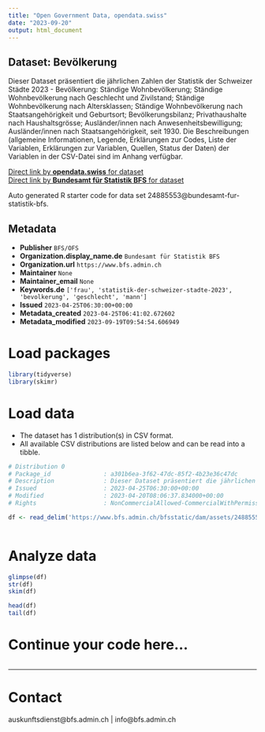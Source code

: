 ```yaml
---
title: "Open Government Data, opendata.swiss"
date: "2023-09-20"
output: html_document
---
```


## Dataset: Bevölkerung

Dieser Dataset präsentiert die jährlichen Zahlen der Statistik der Schweizer Städte 2023 - Bevölkerung: Ständige Wohnbevölkerung; Ständige Wohnbevölkerung nach Geschlecht und Zivilstand; Ständige Wohnbevölkerung nach Altersklassen; Ständige Wohnbevölkerung nach Staatsangehörigkeit und Geburtsort; Bevölkerungsbilanz; Privathaushalte nach Haushaltsgrösse; Ausländer/innen nach Anwesenheitsbewilligung; Ausländer/innen nach Staatsangehörigkeit, seit 1930. Die Beschreibungen (allgemeine Informationen, Legende, Erklärungen zur Codes, Liste der Variablen, Erklärungen zur Variablen, Quellen, Status der Daten) der Variablen in der CSV-Datei sind im Anhang verfügbar.

[Direct link by **opendata.swiss** for dataset](https://opendata.swiss/de/dataset/bevolkerung1)<br>
[Direct link by **Bundesamt für Statistik BFS** for dataset](https://www.bfs.admin.ch/asset/de/ts-b-ssv-01-2023)

Auto generated R starter code for data set 24885553@bundesamt-fur-statistik-bfs.

## Metadata

- **Publisher** `BFS/OFS`
- **Organization.display_name.de** `Bundesamt für Statistik BFS`
- **Organization.url** `https://www.bfs.admin.ch`
- **Maintainer** `None`
- **Maintainer_email** `None`
- **Keywords.de** `['frau', 'statistik-der-schweizer-stadte-2023', 'bevolkerung', 'geschlecht', 'mann']`
- **Issued** `2023-04-25T06:30:00+00:00`
- **Metadata_created** `2023-04-25T06:41:02.672602`
- **Metadata_modified** `2023-09-19T09:54:54.606949`


# Load packages

```r

library(tidyverse)
library(skimr)

```

# Load data

-   The dataset has 1 distribution(s) in CSV format.
-   All available CSV distributions are listed below and can be read into a tibble.

```r

# Distribution 0
# Package_id               : a301b6ea-3f62-47dc-85f2-4b23e36c47dc
# Description              : Dieser Dataset präsentiert die jährlichen Zahlen der Statistik der Schweizer Städte 2023 - Bevölkerung: Ständige Wohnbevölkerung; Ständige Wohnbevölkerung nach Geschlecht und Zivilstand; Ständige Wohnbevölkerung nach Altersklassen; Ständige Wohnbevölkerung nach Staatsangehörigkeit und Geburtsort; Bevölkerungsbilanz; Privathaushalte nach Haushaltsgrösse; Ausländer/innen nach Anwesenheitsbewilligung; Ausländer/innen nach Staatsangehörigkeit, seit 1930. Die Beschreibungen (allgemeine Informationen, Legende, Erklärungen zur Codes, Liste der Variablen, Erklärungen zur Variablen, Quellen, Status der Daten) der Variablen in der CSV-Datei sind im Anhang verfügbar.
# Issued                   : 2023-04-25T06:30:00+00:00
# Modified                 : 2023-04-20T08:06:37.834000+00:00
# Rights                   : NonCommercialAllowed-CommercialWithPermission-ReferenceRequired

df <- read_delim('https://www.bfs.admin.ch/bfsstatic/dam/assets/24885557/master')



```

# Analyze data

```r

glimpse(df)
str(df)
skim(df)

head(df)
tail(df)

```

# Continue your code here...

```r

```

------------------------------------------------------------------------

# Contact

auskunftsdienst@bfs.admin.ch | info@bfs.admin.ch
